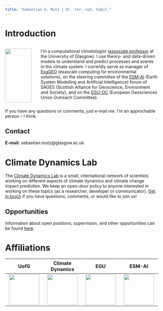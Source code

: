 ```yaml
---
title: "Sebastian G. Mutz | Dr. rer. nat. habil."
---
```


# Introduction

::: columns
::: {.column width="20%"}
![](img/mutz001_ccbynd_SebastianMutz.jpg){width="95%" style="border-radius:4px;"}
:::

::: {.column width="80%"}
I'm a computational climatologist ([associate professor](https://www.gla.ac.uk/schools/ges/staff/sebastianmutz/) at the University of Glasgow). I use theory- and data-driven models to understand and predict processes and events in the climate system. I currently serve as manager of [ExaGEO](https://www.exageo.org/) (exascale computing for environmental solutions), on the steering committee of the [ESM-AI](https://sages.ac.uk/research/fora/earth-system-modelling-artificial-intelligence-esm-ai/) (Earth System Modelling and Artificial Intelligence) forum of SAGES (Scottish Alliance for Geoscience, Environment and Society), and on the [EGU-OC](https://www.egu.eu/outreach/) (European Geosciences Union Outreach Committee).
:::
:::

If you have any questions or comments, just e-mail me. I'm an approchable person -- I think.

::: {.callout-note}
## Contact
**E-mail:** sebastian.mutz@glasgow.ac.uk
:::


# Climate Dynamics Lab

The [Climate Dynamics Lab](https://mutz.science/) is a small, international network of scientists working on different aspects of climate dynamics and climate change impact prediction. We keep an open-door policy to anyone interested in working on these topics (as a researcher, developer or communicator). [Get in touch](mailto:sebastian@mutz.science) if you have questions, comments, or would like to join us!

::: {.callout-note}
## Opportunities
Information about open positions, supervision, and other opportunities can be found [here](https://mutz.science/net/opp.html).
:::

# Affiliations


| UofG | Climate Dynamics | EGU | ESM-AI |
| :--: | :--: | :--: | :--: |
| [![](img/UoG_colour.png){height=100}](https://www.gla.ac.uk/schools/ges/) | [![](img/climatedynamics.png){height=100}](https://mutz.science/) | [![](img/egu.png){height=100}](https://www.egu.eu/) | [![](img/sagesEsmAI.png){height=100}](https://sages.ac.uk/research/fora/earth-system-modelling-artificial-intelligence-esm-ai/) |

<!---
| UofG | Climate Dynamics | EGU | ESM-AI | Fortran-lang |
| :--: | :--: | :--: | :--: | :--: |
| [![](img/UoG_colour.png){height=100}](https://www.gla.ac.uk/schools/ges/) | [![](img/climatedynamics.png){height=100}](https://mutz.science/) | [![](img/egu.png){height=100}](https://www.egu.eu/) | [![](img/sagesEsmAI.png){height=100}](https://sages.ac.uk/research/fora/earth-system-modelling-artificial-intelligence-esm-ai/) | [![](img/fortran.png){height=100}](https://fortran-lang.org/) |
--->
